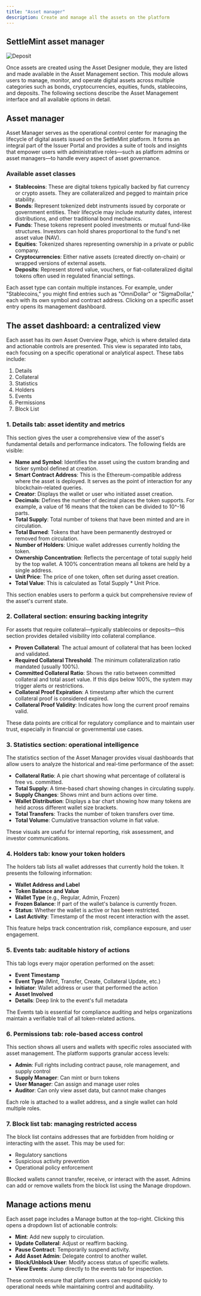```yaml
---
title: "Asset manager"
description: Create and manage all the assets on the platform
---
```


## SettleMint asset manager

![Deposit](../../../img/application-kits/asset-manager-details.png)

Once assets are created using the Asset Designer module, they are listed and
made available in the Asset Management section. This module allows users to
manage, monitor, and operate digital assets across multiple categories such as
bonds, cryptocurrencies, equities, funds, stablecoins, and deposits. The
following sections describe the Asset Management interface and all available
options in detail.

## Asset manager

Asset Manager serves as the operational control center for managing the
lifecycle of digital assets issued on the SettleMint platform. It forms an
integral part of the Issuer Portal and provides a suite of tools and insights
that empower users with administrative roles—such as platform admins or asset
managers—to handle every aspect of asset governance.

### Available asset classes

- **Stablecoins**: These are digital tokens typically backed by fiat currency or
  crypto assets. They are collateralized and pegged to maintain price stability.
- **Bonds**: Represent tokenized debt instruments issued by corporate or
  government entities. Their lifecycle may include maturity dates, interest
  distributions, and other traditional bond mechanics.
- **Funds**: These tokens represent pooled investments or mutual fund-like
  structures. Investors can hold shares proportional to the fund's net asset
  value (NAV).
- **Equities**: Tokenized shares representing ownership in a private or public
  company.
- **Cryptocurrencies**: Either native assets (created directly on-chain) or
  wrapped versions of external assets.
- **Deposits**: Represent stored value, vouchers, or fiat-collateralized digital
  tokens often used in regulated financial settings.

Each asset type can contain multiple instances. For example, under
"Stablecoins," you might find entries such as "OmniDollar" or "SigmaDollar,"
each with its own symbol and contract address. Clicking on a specific asset
entry opens its management dashboard.

## The asset dashboard: a centralized view

Each asset has its own Asset Overview Page, which is where detailed data and
actionable controls are presented. This view is separated into tabs, each
focusing on a specific operational or analytical aspect. These tabs include:

1. Details
2. Collateral
3. Statistics
4. Holders
5. Events
6. Permissions
7. Block List

### 1. Details tab: asset identity and metrics

This section gives the user a comprehensive view of the asset's fundamental
details and performance indicators. The following fields are visible:

- **Name and Symbol**: Identifies the asset using the custom branding and ticker
  symbol defined at creation.
- **Smart Contract Address**: This is the Ethereum-compatible address where the
  asset is deployed. It serves as the point of interaction for any
  blockchain-related queries.
- **Creator**: Displays the wallet or user who initiated asset creation.
- **Decimals**: Defines the number of decimal places the token supports. For
  example, a value of 16 means that the token can be divided to 10^-16 parts.
- **Total Supply**: Total number of tokens that have been minted and are in
  circulation.
- **Total Burned**: Tokens that have been permanently destroyed or removed from
  circulation.
- **Number of Holders**: Unique wallet addresses currently holding the token.
- **Ownership Concentration**: Reflects the percentage of total supply held by
  the top wallet. A 100% concentration means all tokens are held by a single
  address.
- **Unit Price**: The price of one token, often set during asset creation.
- **Total Value**: This is calculated as Total Supply \* Unit Price.

This section enables users to perform a quick but comprehensive review of the
asset's current state.

### 2. Collateral section: ensuring backing integrity

For assets that require collateral—typically stablecoins or deposits—this
section provides detailed visibility into collateral compliance.

- **Proven Collateral**: The actual amount of collateral that has been locked
  and validated.
- **Required Collateral Threshold**: The minimum collateralization ratio
  mandated (usually 100%).
- **Committed Collateral Ratio**: Shows the ratio between committed collateral
  and total asset value. If this dips below 100%, the system may trigger alerts
  or restrictions.
- **Collateral Proof Expiration**: A timestamp after which the current
  collateral proof is considered expired.
- **Collateral Proof Validity**: Indicates how long the current proof remains
  valid.

These data points are critical for regulatory compliance and to maintain user
trust, especially in financial or governmental use cases.

### 3. Statistics section: operational intelligence

The statistics section of the Asset Manager provides visual dashboards that
allow users to analyze the historical and real-time performance of the asset:

- **Collateral Ratio**: A pie chart showing what percentage of collateral is
  free vs. committed.
- **Total Supply**: A time-based chart showing changes in circulating supply.
- **Supply Changes**: Shows mint and burn actions over time.
- **Wallet Distribution**: Displays a bar chart showing how many tokens are held
  across different wallet size brackets.
- **Total Transfers**: Tracks the number of token transfers over time.
- **Total Volume**: Cumulative transaction volume in fiat value.

These visuals are useful for internal reporting, risk assessment, and investor
communications.

### 4. Holders tab: know your token holders

The holders tab lists all wallet addresses that currently hold the token. It
presents the following information:

- **Wallet Address and Label**
- **Token Balance and Value**
- **Wallet Type** (e.g., Regular, Admin, Frozen)
- **Frozen Balance**: If part of the wallet's balance is currently frozen.
- **Status**: Whether the wallet is active or has been restricted.
- **Last Activity**: Timestamp of the most recent interaction with the asset.

This feature helps track concentration risk, compliance exposure, and user
engagement.

### 5. Events tab: auditable history of actions

This tab logs every major operation performed on the asset:

- **Event Timestamp**
- **Event Type** (Mint, Transfer, Create, Collateral Update, etc.)
- **Initiator**: Wallet address or user that performed the action
- **Asset Involved**
- **Details**: Deep link to the event's full metadata

The Events tab is essential for compliance auditing and helps organizations
maintain a verifiable trail of all token-related actions.

### 6. Permissions tab: role-based access control

This section shows all users and wallets with specific roles associated with
asset management. The platform supports granular access levels:

- **Admin**: Full rights including contract pause, role management, and supply
  control
- **Supply Manager**: Can mint or burn tokens
- **User Manager**: Can assign and manage user roles
- **Auditor**: Can only view asset data, but cannot make changes

Each role is attached to a wallet address, and a single wallet can hold multiple
roles.

### 7. Block list tab: managing restricted access

The block list contains addresses that are forbidden from holding or interacting
with the asset. This may be used for:

- Regulatory sanctions
- Suspicious activity prevention
- Operational policy enforcement

Blocked wallets cannot transfer, receive, or interact with the asset. Admins can
add or remove wallets from the block list using the Manage dropdown.

## Manage actions menu

Each asset page includes a Manage button at the top-right. Clicking this opens a
dropdown list of actionable controls:

- **Mint**: Add new supply to circulation.
- **Update Collateral**: Adjust or reaffirm backing.
- **Pause Contract**: Temporarily suspend activity.
- **Add Asset Admin**: Delegate control to another wallet.
- **Block/Unblock User**: Modify access status of specific wallets.
- **View Events**: Jump directly to the events tab for inspection.

These controls ensure that platform users can respond quickly to operational
needs while maintaining control and auditability.
